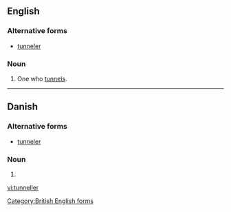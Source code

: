 ==English==

===Alternative forms===
* [[tunneler]]

===Noun===
{{en-noun}}

# One who [[tunnel]]s.

[[Category:British English forms]]

----
==Danish==

===Alternative forms===
* [[tunneler#Danish|tunneler]]

===Noun===
{{head|da|noun form|g=c}}

# {{form of|indefinite plural|tunnel|lang=da}}

[[vi:tunneller]]